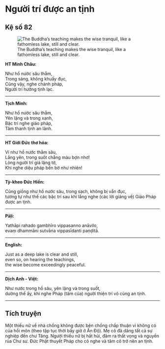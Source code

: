 # Người trí được an tịnh {- #nguoi-tri-duoc-an-tinh}

## Kệ số 82 {- #ke-so-82}

![The Buddha’s teaching makes the wise tranquil, like a fathomless lake, still and clear.](images/kinh-phap-cu-ke-so-82-dhammapada-verse-82.jpg){fig-align="center" .lightbox}

**HT Minh Châu:**

Như hồ nước sâu thẳm,  
Trong sáng, không khuấy đục,  
Cũng vậy, nghe chánh pháp,  
Người trí hưởng tịnh lạc.  

<hr class="divider">

**Tịch Minh:**

Như hồ nước sâu thẳm,  
Yên lặng và trong xanh,  
Bậc trí nghe giáo pháp,  
Tâm thanh tịnh an lành.  

<hr class="divider">

**HT Giới Đức thơ hóa:**

Ví như hồ nước thẳm sâu,  
Lắng yên, trong suốt chẳng màu bợn nhơ!  
Lòng người trí giả lặng tờ,  
Khi nghe diệu pháp bến bờ như nhiên!  

<hr class="divider">

**Tỳ-kheo Đức Hiền:**

Cũng giống như hồ nước sâu, trong sạch, không bị vẩn đục,  
tương tự như thế các bậc trí sau khi lắng nghe (các lời giảng về) Giáo Pháp được an tịnh.  

<hr class="divider">

**Pāḷi:**

Yathāpi rahado gambhīro vippasanno anāvilo,  
evaṃ dhammāni sutvāna vippasīdanti paṇḍitā.  

<hr class="divider">

**English:**

Just as a deep lake is clear and still,  
even so, on hearing the teachings,  
the wise become exceedingly peaceful.  

<hr class="divider">

**Dịch Anh - Việt:**

Như nước trong hồ sâu, yên lặng và trong suốt,  
dường thế ấy, khi nghe Pháp (tâm của) người thiện trí vô cùng an tịnh.  

<hr class="divider">

## Tích truyện {- #tich-truyen}

Một thiếu nữ về nhà chồng không được bên chồng chấp thuận vì không có của hồi môn (theo tập tục thời bấy giờ ở Ấn Ðộ). Mẹ cô đã dâng tất cả sự nghiệp đến chư Tăng. Người thiếu nữ bị hất hủi, đâm ra thất vọng và nguyền rủa Chư sư. Ðức Phật thuyết Pháp cho cô nghe và tâm cô trở nên an tịnh.